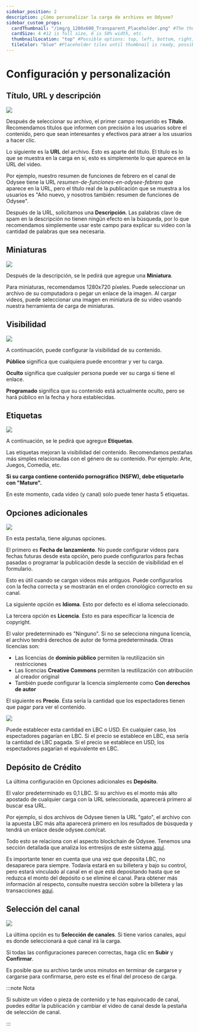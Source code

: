 ---
sidebar_position: 2
description: ¿Cómo personalizar la carga de archivos en Odysee?
sidebar_custom_props:
  cardThumbnail: "/img/g_1200x600_Transparent_Placeholder.png" #The thumbnail on the category card.
  cardSize: 4 #12 is full size, 6 is 50% width, etc.
  thumbnailLocation: "top" #Possible options: top, left, bottom, right, none
  tileColor: "blue" #Placeholder tiles until thumbnail is ready, possible options: blue, cream, darkpurple, lightpurple, mauve, orange, pink, none
---

# Configuración y personalización

## Título, URL y descripción

![](https://thumbs.odycdn.com/420f1bff2a6ee1cb16f74c64b8514724.webp)

Después de seleccionar su archivo, el primer campo requerido es **Título**. Recomendamos títulos que informen con precisión a los usuarios sobre el contenido, pero que sean interesantes y efectivos para atraer a los usuarios a hacer clic.

Lo siguiente es la **URL** del archivo. Esto es aparte del título. El título es lo que se muestra en la carga en sí, esto es simplemente lo que aparece en la URL del video.

Por ejemplo, nuestro resumen de funciones de febrero en el canal de Odysee tiene la URL *resumen-de-funciones-en-odysee-febrero* que aparece en la URL, pero el título real de la publicación que se muestra a los usuarios es "Año nuevo, y nosotros también: resumen de funciones de Odysee".

Después de la URL, solicitamos una **Descripción**. Las palabras clave de spam en la descripción no tienen ningún efecto en la búsqueda, por lo que recomendamos simplemente usar este campo para explicar su video con la cantidad de palabras que sea necesaria.

## Miniaturas

![](https://thumbs.odycdn.com/73515830730ea3df5bff6c19c183bb0d.web)

Después de la descripción, se le pedirá que agregue una **Miniatura**.

Para miniaturas, recomendamos 1280x720 píxeles. Puede seleccionar un archivo de su computadora o pegar un enlace de la imagen. Al cargar videos, puede seleccionar una imagen en miniatura de su video usando nuestra herramienta de carga de miniaturas.

## Visibilidad

![](https://thumbs.odycdn.com/e5bcbde24b2d87621f2524551f73b0fc.webp)

A continuación, puede configurar la visibilidad de su contenido.

**Público** significa que cualquiera puede encontrar y ver tu carga.

**Oculto** significa que cualquier persona puede ver su carga si tiene el enlace.

**Programado** significa que su contenido está actualmente oculto, pero se hará público en la fecha y hora establecidas.

## Etiquetas

![](https://thumbs.odycdn.com/3fa47647221192470f0bb3a330ca0b82.webp)

A continuación, se le pedirá que agregue **Etiquetas**.

Las etiquetas mejoran la visibilidad del contenido. Recomendamos pestañas más simples relacionadas con el género de su contenido. Por ejemplo: Arte, Juegos, Comedia, etc.

**Si su carga contiene contenido pornográfico (NSFW), debe etiquetarlo con "Mature".**

En este momento, cada video (y canal) solo puede tener hasta 5 etiquetas.

## Opciones adicionales

![](https://thumbs.odycdn.com/c2b056041c5b37d9e2a913a7b1b82c2b.webp)

En esta pestaña, tiene algunas opciones.

El primero es **Fecha de lanzamiento**. No puede configurar videos para fechas futuras desde esta opción, pero puede configurarlos para fechas pasadas o programar la publicación desde la sección de visibilidad en el formulario.

Esto es útil cuando se cargan videos más antiguos. Puede configurarlos con la fecha correcta y se mostrarán en el orden cronológico correcto en su canal.

La siguiente opción es **Idioma**. Esto por defecto es el idioma seleccionado.

La tercera opción es **Licencia**. Esto es para especificar la licencia de copyright.

El valor predeterminado es "Ninguno". Si no se selecciona ninguna licencia, el archivo tendrá derechos de autor de forma predeterminada. Otras licencias son:

- Las licencias de **dominio público** permiten la reutilización sin restricciones
- Las licencias **Creative Commons** permiten la reutilización con atribución al creador original
- También puede configurar la licencia simplemente como **Con derechos de autor**

El siguiente es **Precio**. Esta sería la cantidad que los espectadores tienen que pagar para ver el contenido.

![](https://thumbs.odycdn.com/a2540fc80df1465b56562b8c5ab884c0.webp)

Puede establecer esta cantidad en LBC o USD. En cualquier caso, los espectadores pagarían en LBC. Si el precio se establece en LBC, esa sería la cantidad de LBC pagada. Si el precio se establece en USD, los espectadores pagarían el equivalente en LBC.

## Depósito de Crédito

La última configuración en Opciones adicionales es **Depósito**.

El valor predeterminado es 0,1 LBC. Si su archivo es el monto más alto apostado de cualquier carga con la URL seleccionada, aparecerá primero al buscar esa URL.

Por ejemplo, si dos archivos de Odysee tienen la URL "gato", el archivo con la apuesta LBC más alta aparecerá primero en los resultados de búsqueda y tendrá un enlace desde odysee.com/cat.

Todo esto se relaciona con el aspecto blockchain de Odysee. Tenemos una sección detallada que analiza los entresijos de este sistema [aquí](/es/category-blockchain/category-staking/naming).

Es importante tener en cuenta que una vez que deposita LBC, no desaparece para siempre. Todavía estará en su billetera y bajo su control, pero estará vinculado al canal en el que está depositando hasta que se reduzca el monto del depósito o se elimine el canal. Para obtener más información al respecto, consulte nuestra sección sobre la billetera y las transacciones [aquí](/es/category-wallet/).

## Selección del canal

![](https://thumbs.odycdn.com/f5c7413c4798f6faffb1602e239db1ec.webp)

La última opción es tu **Selección de canales**. Si tiene varios canales, aquí es donde seleccionará a qué canal irá la carga.

Si todas las configuraciones parecen correctas, haga clic en **Subir** y **Confirmar**.

Es posible que su archivo tarde unos minutos en terminar de cargarse y cargarse para confirmarse, pero este es el final del proceso de carga.

:::note Nota

Si subiste un video o pieza de contenido y te has equivocado de canal, puedes editar la publicación y cambiar el video de canal desde la pestaña de selección de canal.

:::
